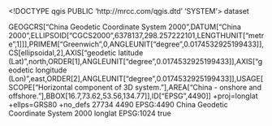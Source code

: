 <!DOCTYPE qgis PUBLIC 'http://mrcc.com/qgis.dtd' 'SYSTEM'>
<qgis version="3.30.0-'s-Hertogenbosch">
  <identifier></identifier>
  <parentidentifier></parentidentifier>
  <language></language>
  <type>dataset</type>
  <title></title>
  <abstract></abstract>
  <links/>
  <dates/>
  <fees></fees>
  <encoding></encoding>
  <crs>
    <spatialrefsys nativeFormat="Wkt">
      <wkt>GEOGCRS["China Geodetic Coordinate System 2000",DATUM["China 2000",ELLIPSOID["CGCS2000",6378137,298.257222101,LENGTHUNIT["metre",1]]],PRIMEM["Greenwich",0,ANGLEUNIT["degree",0.0174532925199433]],CS[ellipsoidal,2],AXIS["geodetic latitude (Lat)",north,ORDER[1],ANGLEUNIT["degree",0.0174532925199433]],AXIS["geodetic longitude (Lon)",east,ORDER[2],ANGLEUNIT["degree",0.0174532925199433]],USAGE[SCOPE["Horizontal component of 3D system."],AREA["China - onshore and offshore."],BBOX[16.7,73.62,53.56,134.77]],ID["EPSG",4490]]</wkt>
      <proj4>+proj=longlat +ellps=GRS80 +no_defs</proj4>
      <srsid>27734</srsid>
      <srid>4490</srid>
      <authid>EPSG:4490</authid>
      <description>China Geodetic Coordinate System 2000</description>
      <projectionacronym>longlat</projectionacronym>
      <ellipsoidacronym>EPSG:1024</ellipsoidacronym>
      <geographicflag>true</geographicflag>
    </spatialrefsys>
  </crs>
  <extent/>
</qgis>
